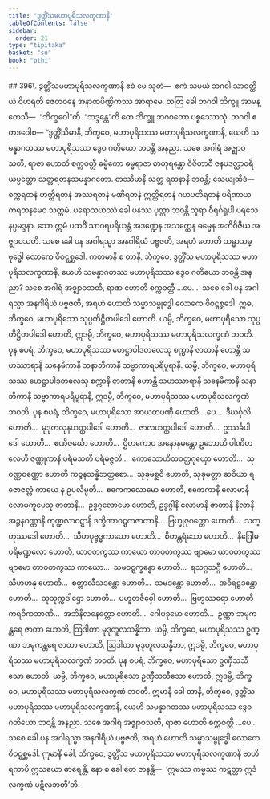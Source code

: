```yaml
---
title: "ဒွတ္တိံသမဟာပုရိသလက္ခဏာနိ"
tableOfContents: false
sidebar:
  order: 21
type: "tipitaka"
basket: "su"
book: "pthi"
---
```



<DynamicBreadcrumb />

<Paragraph type="center" book="pthi">
## 396\. ဒွတ္တိံသမဟာပုရိသလက္ခဏာနိ
</Paragraph>

<Division number="198" book="pthi">

<Paragraph number="397" book="pthi">
ဧဝံ မေ သုတံ—  ဧကံ သမယံ ဘဂဝါ သာဝတ္ထိယံ ဝိဟရတိ ဇေတဝနေ အနာထပိဏ္ဍိကဿ အာရာမေ. တတြ ခေါ ဘဂဝါ ဘိက္ခူ အာမန္တေသိ—  “ဘိက္ခဝေါ”တိ. “ဘဒ္ဒန္တေ”တိ တေ ဘိက္ခူ ဘဂဝတော ပစ္စဿောသုံ. ဘဂဝါ ဧတဒဝေါစ—
</Paragraph>

</Division>
<Division number="199" book="pthi">

<Paragraph number="398" book="pthi">
“ဒွတ္တိံသိမာနိ, ဘိက္ခဝေ, မဟာပုရိသဿ မဟာပုရိသလက္ခဏာနိ, ယေဟိ သမန္နာဂတဿ မဟာပုရိသဿ ဒွေဝ ဂတိယော ဘဝန္တိ အနညာ. သစေ အဂါရံ အဇ္ဈာဝသတိ, ရာဇာ ဟောတိ စက္ကဝတ္တီ ဓမ္မိကော ဓမ္မရာဇာ စာတုရန္တော ဝိဇိတာဝီ ဇနပဒတ္ထာဝရိယပ္ပတ္တော သတ္တရတနသမန္နာဂတော. တဿိမာနိ သတ္တ ရတနာနိ ဘဝန္တိ; သေယျထိဒံ—  စက္ကရတနံ ဟတ္ထိရတနံ အဿရတနံ မဏိရတနံ ဣတ္ထိရတနံ ဂဟပတိရတနံ ပရိဏာယကရတနမေဝ သတ္တမံ. ပရောသဟဿံ ခေါ ပနဿ ပုတ္တာ ဘဝန္တိ သူရာ ဝီရင်္ဂရူပါ ပရသေနပ္ပမဒ္ဒနာ. သော ဣမံ ပထဝိံ သာဂရပရိယန္တံ အဒဏ္ဍေန အသတ္ထေန ဓမ္မေန အဘိဝိဇိယ အဇ္ဈာဝသတိ. သစေ ခေါ ပန အဂါရသ္မာ အနဂါရိယံ ပဗ္ဗဇတိ, အရဟံ ဟောတိ သမ္မာသမ္ဗုဒ္ဓေါ လောကေ ဝိဝဋ္ဋစ္ဆဒေါ.
</Paragraph>

</Division>
<Division number="200" book="pthi">

<Paragraph number="399" book="pthi">
ကတမာနိ စ တာနိ, ဘိက္ခဝေ, ဒွတ္တိံသ မဟာပုရိသဿ မဟာပုရိသလက္ခဏာနိ, ယေဟိ သမန္နာဂတဿ မဟာပုရိသဿ ဒွေဝ ဂတိယော ဘဝန္တိ အနညာ? သစေ အဂါရံ အဇ္ဈာဝသတိ, ရာဇာ ဟောတိ စက္ကဝတ္တီ …ပေ…  သစေ ခေါ ပန အဂါရသ္မာ အနဂါရိယံ ပဗ္ဗဇတိ, အရဟံ ဟောတိ သမ္မာသမ္ဗုဒ္ဓေါ လောကေ ဝိဝဋ္ဋစ္ဆဒေါ.
</Paragraph>

<Paragraph number="400" book="pthi">
ဣဓ, ဘိက္ခဝေ, မဟာပုရိသော သုပ္ပတိဋ္ဌိတပါဒေါ ဟောတိ. ယမ္ပိ, ဘိက္ခဝေ, မဟာပုရိသော သုပ္ပတိဋ္ဌိတပါဒေါ ဟောတိ, ဣဒမ္ပိ, ဘိက္ခဝေ, မဟာပုရိသဿ မဟာပုရိသလက္ခဏံ ဘဝတိ.
</Paragraph>

<Paragraph number="401" book="pthi">
ပုန စပရံ, ဘိက္ခဝေ, မဟာပုရိသဿ ဟေဋ္ဌာပါဒတလေသု စက္ကာနိ ဇာတာနိ ဟောန္တိ သဟဿာရာနိ သနေမိကာနိ သနာဘိကာနိ သဗ္ဗာကာရပရိပူရာနိ. ယမ္ပိ, ဘိက္ခဝေ, မဟာပုရိသဿ ဟေဋ္ဌာပါဒတလေသု စက္ကာနိ ဇာတာနိ ဟောန္တိ သဟဿာရာနိ သနေမိကာနိ သနာဘိကာနိ သဗ္ဗာကာရပရိပူရာနိ, ဣဒမ္ပိ, ဘိက္ခဝေ, မဟာပုရိသဿ မဟာပုရိသလက္ခဏံ ဘဝတိ.
</Paragraph>

<Paragraph number="402" book="pthi">
ပုန စပရံ, ဘိက္ခဝေ, မဟာပုရိသော အာယတပဏှိ ဟောတိ …ပေ…  ဒီဃင်္ဂုလိ ဟောတိ…  မုဒုတလုနဟတ္ထပါဒေါ ဟောတိ…  ဇာလဟတ္ထပါဒေါ ဟောတိ…  ဥဿင်္ခပါဒေါ ဟောတိ…  ဧဏိဇင်္ဃော ဟောတိ…  ဌိတကောဝ အနောနမန္တော ဥဘောဟိ ပါဏိတလေဟိ ဇဏ္ဏုကာနိ ပရိမသတိ ပရိမဇ္ဇတိ…  ကောသောဟိတဝတ္ထဂုယှော ဟောတိ…  သုဝဏ္ဏဝဏ္ဏော ဟောတိ ကဉ္စနသန္နိဘတ္တစော…  သုခုမစ္ဆဝိ ဟောတိ, သုခုမတ္တာ ဆဝိယာ ရဇောဇလ္လံ ကာယေ န ဥပလိမ္ပတိ…  ဧကေကလောမော ဟောတိ, ဧကေကာနိ လောမာနိ လောမကူပေသု ဇာတာနိ…  ဥဒ္ဓဂ္ဂလောမော ဟောတိ, ဥဒ္ဓဂ္ဂါနိ လောမာနိ ဇာတာနိ နီလာနိ အဉ္ဇနဝဏ္ဏာနိ ကုဏ္ဍလာဝဋ္ဋာနိ ဒက္ခိဏာဝဋ္ဋကဇာတာနိ…  ဗြဟ္မုဇုဂတ္တော ဟောတိ…  သတ္တုဿဒေါ ဟောတိ…  သီဟပုဗ္ဗဒ္ဓကာယော ဟောတိ…  စိတန္တရံသော ဟောတိ…  နိဂြေါဓပရိမဏ္ဍလော ဟောတိ, ယာဝတကွဿ ကာယော တာဝတကွဿ ဗျာမော ယာဝတကွဿ ဗျာမော တာဝတကွဿ ကာယော…  သမဝဋ္ဋက္ခန္ဓော ဟောတိ…  ရသဂ္ဂသဂ္ဂီ ဟောတိ…  သီဟဟနု ဟောတိ…  စတ္တာလီသဒန္တော ဟောတိ…  သမဒန္တော ဟောတိ…  အဝိရဠဒန္တော ဟောတိ…  သုသုက္ကဒါဌော ဟောတိ…  ပဟူတဇိဝှေါ ဟောတိ…  ဗြဟ္မဿရော ဟောတိ ကရဝီကဘာဏီ…  အဘိနီလနေတ္တော ဟောတိ…  ဂေါပခုမော ဟောတိ…  ဥဏ္ဏာ ဘမုကန္တရေ ဇာတာ ဟောတိ, ဩဒါတာ မုဒုတူလသန္နိဘာ. ယမ္ပိ, ဘိက္ခဝေ, မဟာပုရိသဿ ဥဏ္ဏာ ဘမုကန္တရေ ဇာတာ ဟောတိ, ဩဒါတာ မုဒုတူလသန္နိဘာ, ဣဒမ္ပိ, ဘိက္ခဝေ, မဟာပုရိသဿ မဟာပုရိသလက္ခဏံ ဘဝတိ.
</Paragraph>

<Paragraph number="403" book="pthi">
ပုန စပရံ, ဘိက္ခဝေ, မဟာပုရိသော ဥဏှီသသီသော ဟောတိ. ယမ္ပိ, ဘိက္ခဝေ, မဟာပုရိသော ဥဏှီသသီသော ဟောတိ, ဣဒမ္ပိ, ဘိက္ခဝေ, မဟာပုရိသဿ မဟာပုရိသလက္ခဏံ ဘဝတိ.
</Paragraph>

<Paragraph number="404" book="pthi">
ဣမာနိ ခေါ တာနိ, ဘိက္ခဝေ, ဒွတ္တိံသ မဟာပုရိသဿ မဟာပုရိသလက္ခဏာနိ, ယေဟိ သမန္နာဂတဿ မဟာပုရိသဿ ဒွေဝ ဂတိယော ဘဝန္တိ အနညာ. သစေ အဂါရံ အဇ္ဈာဝသတိ, ရာဇာ ဟောတိ စက္ကဝတ္တီ …ပေ…  သစေ ခေါ ပန အဂါရသ္မာ အနဂါရိယံ ပဗ္ဗဇတိ, အရဟံ ဟောတိ သမ္မာသမ္ဗုဒ္ဓေါ လောကေ ဝိဝဋ္ဋစ္ဆဒေါ.
</Paragraph>

<Paragraph number="405" book="pthi">
ဣမာနိ ခေါ, ဘိက္ခဝေ, ဒွတ္တိံသ မဟာပုရိသဿ မဟာပုရိသလက္ခဏာနိ ဗာဟိရကာပိ ဣသယော ဓာရေန္တိ, နော စ ခေါ တေ ဇာနန္တိ—  ‘ဣမဿ ကမ္မဿ ကဋတ္တာ ဣဒံ လက္ခဏံ ပဋိလဘတီ’တိ.
</Paragraph>
</Division>